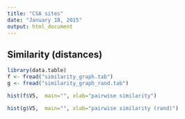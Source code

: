 ```yaml
---
title: "CSA sites"
date: "January 18, 2015"
output: html_document
---
```


## Similarity (distances)

```r
library(data.table)
f <- fread("similarity_graph.tab")
g <- fread("similarity_graph_rand.tab")
```


```r
hist(f$V5,  main="", xlab="pairwise similarity")
```


```r
hist(g$V5,  main="", xlab="pairwise similarity (rand)")
```
